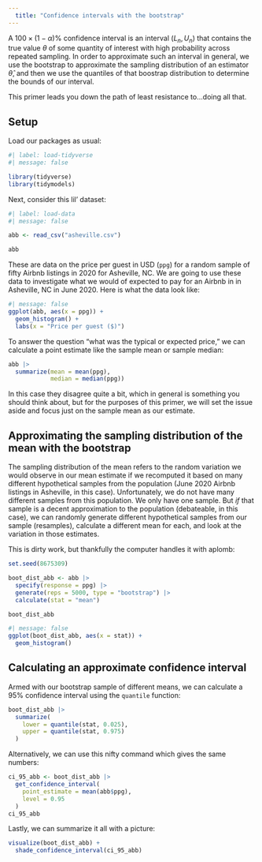 ```yaml
---
  title: "Confidence intervals with the bootstrap"
---
```


A $100\times(1-\alpha)\%$ confidence interval is an interval $(L_n,\,U_n)$ that contains the true value $\theta$ of some quantity of interest with high probability across repeated sampling. In order to approximate such an interval in general, we use the bootstrap to approximate the sampling distribution of an estimator $\hat{\theta}$, and then we use the quantiles of that boostrap distribution to determine the bounds of our interval.

This primer leads you down the path of least resistance to...doing all that.

## Setup

Load our packages as usual:

```r
#| label: load-tidyverse
#| message: false

library(tidyverse) 
library(tidymodels) 
```

Next, consider this lil' dataset:

```r
#| label: load-data
#| message: false

abb <- read_csv("asheville.csv")

abb
```

These are data on the price per guest in USD (`ppg`) for a random sample of fifty Airbnb listings in 2020 for Asheville, NC. We are going to use these data to investigate what we would of expected to pay for an Airbnb in in Asheville, NC in June 2020. Here is what the data look like:

```r
#| message: false
ggplot(abb, aes(x = ppg)) + 
  geom_histogram() +
  labs(x = "Price per guest ($)")
```

To answer the question "what was the typical or expected price," we can calculate a point estimate like the sample mean or sample median:

```r
abb |> 
  summarize(mean = mean(ppg),
            median = median(ppg))
```

In this case they disagree quite a bit, which in general is something you should think about, but for the purposes of this primer, we will set the issue aside and focus just on the sample mean as our estimate.

## Approximating the sampling distribution of the mean with the bootstrap

The sampling distribution of the mean refers to the random variation we would observe in our mean estimate if we recomputed it based on many different hypothetical samples from the population (June 2020 Airbnb listings in Asheville, in this case). Unfortunately, we do not have many different samples from this population. We only have one sample. But *if* that sample is a decent approximation to the population (debateable, in this case), we can randomly generate different hypothetical samples from our sample (resamples), calculate a different mean for each, and look at the variation in those estimates.

This is dirty work, but thankfully the computer handles it with aplomb:

```r
set.seed(8675309) 

boot_dist_abb <- abb |>
  specify(response = ppg) |>
  generate(reps = 5000, type = "bootstrap") |>
  calculate(stat = "mean")

boot_dist_abb
```

```r
#| message: false
ggplot(boot_dist_abb, aes(x = stat)) + 
  geom_histogram()
```

## Calculating an approximate confidence interval

Armed with our bootstrap sample of different means, we can calculate a 95% confidence interval using the `quantile` function:

```r
boot_dist_abb |>
  summarize(
    lower = quantile(stat, 0.025),
    upper = quantile(stat, 0.975)
  )
```

Alternatively, we can use this nifty command which gives the same numbers:

```r
ci_95_abb <- boot_dist_abb |>
  get_confidence_interval(
    point_estimate = mean(abb$ppg), 
    level = 0.95
  )
ci_95_abb
```

Lastly, we can summarize it all with a picture:

```r
visualize(boot_dist_abb) +
  shade_confidence_interval(ci_95_abb)
```
